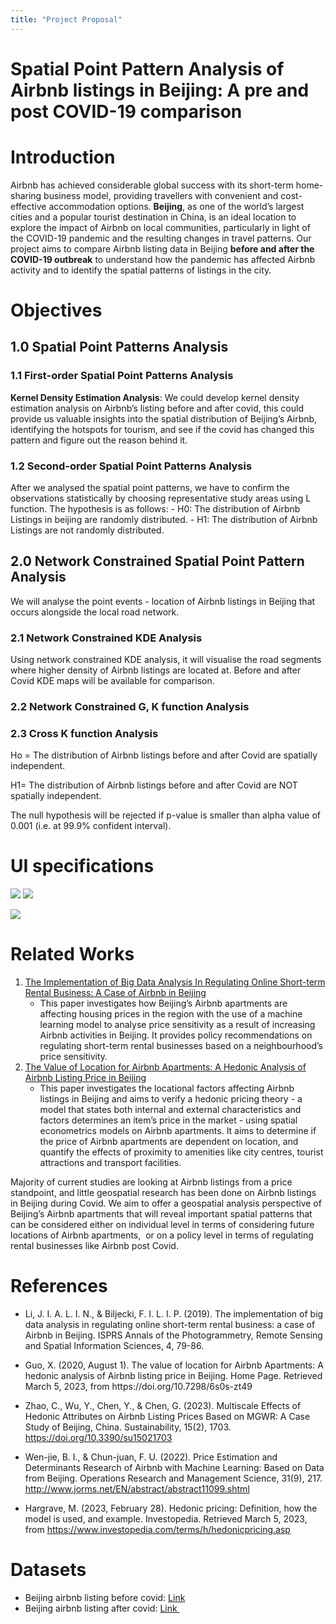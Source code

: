 ```yaml
---
title: "Project Proposal"
---
```


# Spatial Point Pattern Analysis of Airbnb listings in Beijing: A pre and post COVID-19 comparison

# Introduction

Airbnb has achieved considerable global success with its short-term home-sharing business model, providing travellers with convenient and cost-effective accommodation options. **Beijing**, as one of the world's largest cities and a popular tourist destination in China, is an ideal location to explore the impact of Airbnb on local communities, particularly in light of the COVID-19 pandemic and the resulting changes in travel patterns. Our project aims to compare Airbnb listing data in Beijing **before and after the COVID-19 outbreak** to understand how the pandemic has affected Airbnb activity and to identify the spatial patterns of listings in the city.

# Objectives

## 1.0 Spatial Point Patterns Analysis

### 1.1 First-order Spatial Point Patterns Analysis

**Kernel Density Estimation Analysis**: We could develop kernel density estimation analysis on Airbnb's listing before and after covid, this could provide us valuable insights into the spatial distribution of Beijing's Airbnb, identifying the hotspots for tourism, and see if the covid has changed this pattern and figure out the reason behind it.

### 1.2 Second-order Spatial Point Patterns Analysis

After we analysed the spatial point patterns, we have to confirm the observations statistically by choosing representative study areas using L function. The hypothesis is as follows: 
- H0: The distribution of Airbnb Listings in beijing are randomly distributed. 
- H1: The distribution of Airbnb Listings are not randomly distributed.

## 2.0 Network Constrained Spatial Point Pattern Analysis

We will analyse the point events - location of Airbnb listings in Beijing that occurs alongside the local road network.

### 2.1 Network Constrained KDE Analysis
Using network constrained KDE analysis, it will visualise the road segments where higher density of Airbnb listings are located at. Before and after Covid KDE maps will be available for comparison.

### 2.2 Network Constrained G, K function Analysis


### 2.3 Cross K function Analysis
Ho = The distribution of Airbnb listings before and after Covid are spatially independent.

H1= The distribution of Airbnb listings before and after Covid are NOT spatially independent.

The null hypothesis will be rejected if p-value is smaller than alpha value of 0.001 (i.e. at 99.9% confident interval).

# UI specifications

![](image/img01.png)
![](image/img02.png)

![](image/img03.png)


# Related Works

1.  <a href="https://filipbiljecki.com/publications/2019_sdsc_airbnb_beijing.pdf"> The Implementation of Big Data Analysis In Regulating Online Short-term Rental Business: A Case of Airbnb in Beijing </a>
    -   This paper investigates how Beijing's Airbnb apartments are affecting housing prices in the region with the use of a machine learning model to analyse price sensitivity as a result of increasing Airbnb activities in Beijing. It provides policy recommendations on regulating short-term rental businesses based on a neighbourhood's price sensitivity.
2.  <a href="https://ecommons.cornell.edu/handle/1813/103153">The Value of Location for Airbnb Apartments: A Hedonic Analysis of Airbnb Listing Price in Beijing </a>
    -   This paper investigates the locational factors affecting Airbnb listings in Beijing and aims to verify a hedonic pricing theory - a model that states both internal and external characteristics and factors determines an item's price in the market - using spatial econometrics models on Airbnb apartments. It aims to determine if the price of Airbnb apartments are dependent on location, and quantify the effects of proximity to amenities like city centres, tourist attractions and transport facilities.

Majority of current studies are looking at Airbnb listings from a price standpoint, and little geospatial research has been done on Airbnb listings in Beijing during Covid. We aim to offer a geospatial analysis perspective of Beijing's Airbnb apartments that will reveal important spatial patterns that can be considered either on individual level in terms of considering future locations of Airbnb apartments,  or on a policy level in terms of regulating rental businesses like Airbnb post Covid. 

# References

-   Li, J. I. A. L. I. N., & Biljecki, F. I. L. I. P. (2019). The implementation of big data analysis in regulating online short-term rental business: a case of Airbnb in Beijing. ISPRS Annals of the Photogrammetry, Remote Sensing and Spatial Information Sciences, 4, 79-86.

-   Guo, X. (2020, August 1). The value of location for Airbnb Apartments: A hedonic analysis of Airbnb listing price in Beijing. Home Page. Retrieved March 5, 2023, from https://doi.org/10.7298/6s0s-zt49

-   Zhao, C., Wu, Y., Chen, Y., & Chen, G. (2023). Multiscale Effects of Hedonic Attributes on Airbnb Listing Prices Based on MGWR: A Case Study of Beijing, China. Sustainability, 15(2), 1703. <https://doi.org/10.3390/su15021703>

-   Wen-jie, B. I., & Chun-juan, F. U. (2022). Price Estimation and Determinants Research of Airbnb with Machine Learning: Based on Data from Beijing. Operations Research and Management Science, 31(9), 217. <http://www.jorms.net/EN/abstract/abstract11099.shtml>

-   Hargrave, M. (2023, February 28). Hedonic pricing: Definition, how the model is used, and example. Investopedia. Retrieved March 5, 2023, from <https://www.investopedia.com/terms/h/hedonicpricing.asp>

# Datasets

-   Beijing airbnb listing before covid: [Link](https://www.kaggle.com/datasets/merryyundi/airbnb-beijing-20190211)
-   Beijing airbnb listing after covid: [Link ](https://drive.google.com/file/d/1wijxpA32FvVmSlXXavCy8bdtYT-rt7hF/view?usp=sharing)

